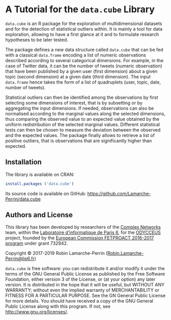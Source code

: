 # A Tutorial for the `data.cube` Library {-}

`data.cube` is an R package for the exploration of multidimensional datasets and for the detection of statistical outliers within. It is mainly a tool for data exploration, allowing to have a first glance at it and to formulate research hypotheses to be later tested.

The package defines a new data structure called `data.cube` that can be fed with a classical `data.frame` encoding a list of numeric observations described according to several categorical dimensions. For example, in the case of Twitter data, it can be the number of tweets (numeric observation) that have been published by a given user (first dimension) about a given topic (second dimension) at a given date (third dimension). The input `data.frame` hence takes the form of a list of quadruplets (user, topic, date, number of tweets).

Statistical outliers can then be identified among the observations by first selecting some dimensions of interest, that is by subsetting or by aggregating the input dimensions. If needed, observations can also be normalised according to the marginal values along the selected dimensions, thus comparing the observed value to an expected value obtained by the uniform redistribution of the selected marginal values. Different statistical tests can then be chosen to measure the deviation between the observed and the expected values. The package finally allows to retrieve a list of positive outliers, that is observations that are significantly higher than expected.


<!-- ## Table of Contents -->

<!-- ```{r setup, include=FALSE}  -->
<!-- knitr::opts_chunk$set (echo = TRUE) -->
<!-- source ("render_toc.R") -->
<!-- ``` -->

<!-- ```{r toc, echo=FALSE}  -->
<!-- render_toc ("data.cube.tuto.Rmd", toc_depth = 3) -->
<!-- ``` -->


## Installation {-}

The library is available on CRAN:

```r
install.packages ('data.cube')
```

Its source code is available on GitHub: <https://github.com/Lamarche-Perrin/data.cube>


## Authors and License {-}

This library has been developed by researchers of the [Complex Networks](http://www.complexnetworks.fr/) team, within the [Laboratoire d'informatique de Paris 6](https://www.lip6.fr/), for the [ODYCCEUS](https://www.odycceus.eu/) project, founded by the [European Commission FETPROACT 2016-2017 program](https://ec.europa.eu/research/participants/portal/desktop/en/opportunities/h2020/calls/h2020-fetproact-2016-2017.html) under grant 732942.

Copyright © 2017-2019 Robin Lamarche-Perrin (<Robin.Lamarche-Perrin@lip6.fr>)

`data.cube` is free software: you can redistribute it and/or modify it under the terms of the GNU General Public License as published by the Free Software Foundation, either version 3 of the License, or (at your option) any later version. It is distributed in the hope that it will be useful, but WITHOUT ANY WARRANTY; without even the implied warranty of MERCHANTABILITY or FITNESS FOR A PARTICULAR PURPOSE. See the GN  General Public License for more details. You should have received a copy of the GNU General Public License along with this program. If not, see <http://www.gnu.org/licenses/>.

